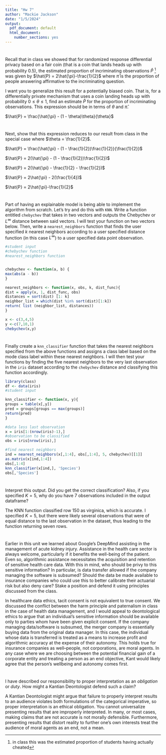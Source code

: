 ```yaml
---
title: "Hw 7"
author: "Mackie Jackson"
date: "1/5/2024"
output:
  pdf_document: default
  html_document:
    number_sections: yes
---
```


# 
Recall that in class we showed that for randomized response differential privacy based on a fair coin (that is a coin that lands heads up with probability $0.5$), the estimated proportion of incriminating observations $\hat{P}$ ^[in class this was the estimated proportion of students having actually cheated] was given by $\hat{P} = 2\hat{\pi}-\frac{1}{2}$ where $\hat{\pi}$ is the proportion of people answering affirmative to the incriminating question.  

I want you to generalize this result for a potentially biased coin.  That is, for a differentially private mechanism that uses a coin landing heads up with probability $0 \leq \theta \leq 1$, find an estimate $\hat{P}$ for the proportion of incriminating observations.  This expression should be in terms of $\theta$ and $\hat{\pi}$.  

$\hat{P} = \frac{\hat{\pi} - (1 - \theta)\theta}{\theta}$

#
Next, show that this expression reduces to our result from class in the special case where $\theta = \frac{1}{2}$.

$\hat{P} = \frac{\hat{\pi} - (1 - \frac{1}{2})\frac{1}{2}}{\frac{1}{2}}$

$\hat{P} = 2(\hat{\pi} - (1 - \frac{1}{2})\frac{1}{2})$

$\hat{P} = 2(\hat{\pi} - \frac{1}{2} - \frac{1}{2})$

$\hat{P} = 2\hat{\pi} - 2(\frac{1}{4})$

$\hat{P} = 2\hat{\pi}-\frac{1}{2}$

#
Part of having an explainable model is being able to implement the algorithm from scratch.  Let's try and do this with `KNN`.  Write a function entitled `chebychev` that takes in two vectors and outputs the Chebychev or $L^\infty$ distance between said vectors.  I will test your function on two vectors below.  Then, write a `nearest_neighbors` function that finds the user specified $k$ nearest neighbors according to a user specified distance function (in this case $L^\infty$) to a user specified data point observation.  

```r
#student input
#chebychev function
#nearest_neighbors function


chebychev <- function(a, b) {
max(abs(a - b))
}

nearest_neighbors <- function(x, obs, k, dist_func){
dist = apply(x, 1, dist_func, obs) 
distances = sort(dist) [1: k]
neighbor_list = which(dist %in% sort(dist)[1:k])
return( list (neighbor_list, distances))
}

x <- c(3,4,5)
y <-c(7,10,1)
chebychev(x,y)

```

#
Finally create a `knn_classifier` function that takes the nearest neighbors specified from the above functions and assigns a class label based on the mode class label within these nearest neighbors.  I will then test your functions by finding the five nearest neighbors to the very last observation in the `iris` dataset according to the `chebychev` distance and classifying this function accordingly.  

```r
library(class)
df <- data(iris) 
#student input

knn_classifier <- function(x, y){
groups = table(x[,y])
pred = groups[groups == max(groups)]
return(pred)
}

#data less last observation
x = iris[1:(nrow(iris)-1),]
#observation to be classified
obs = iris[nrow(iris),]

#find nearest neighbors
ind = nearest_neighbors(x[,1:4], obs[,1:4], 5, chebychev)[[1]]
as.matrix(x[ind,1:4])
obs[,1:4]
knn_classifier(x[ind,], 'Species')
obs[,'Species']

```

# 
Interpret this output.  Did you get the correct classification?  Also, if you specified $K=5$, why do you have $7$ observations included in the output dataframe?


The KNN function classified row 150 as virginica, which is accurate. I specified $K=5$, but there were likely several observations that were of equal distance to the last observation in the dataset, thus leading to the function returning seven rows. 

#
Earlier in this unit we learned about Google's DeepMind assisting in the management of acute kidney injury.  Assistance in the health care sector is always welcome, particularly if it benefits the well-being of the patient.  Even so, algorithmic assistance necessitates the acquisition and retention of sensitive health care data.  With this in mind, who should be privy to this sensitive information?  In particular, is data transfer allowed if the company managing the software is subsumed?  Should the data be made available to insurance companies who could use this to better calibrate their actuarial risk but also deny care?  Stake a position and defend it using principles discussed from the class.  

In healthcare data ethics, tacit consent is not equivalent to true consent. We discussed the conflict between the harm principle and paternalism in class in the case of health data management, and I would appeal to deontological ethics to argue that an individual's sensitive information should be available only to parties whom have been given explicit consent. If the company managing data/software is subsumed, the merger company is essentially buying data from the original data manager. In this case, the individual whose data is transferred is treated as a means to increase profit and algorithmic accuracy at the expense of their autonomy. This holds true for insurance companies as well--people, not corporations, are moral agents. In any case where we are choosing between the potential financial gain of a corporate entity and treating a person as an end objective, Kant would likely agree that the person's wellbeing and autonomy comes first. 

#
I have described our responsibility to proper interpretation as an *obligation* or *duty*.  How might a Kantian Deontologist defend such a claim?  

A Kantian Deontologist might argue that failure to properly interpret results to an audience violates both formulations of the categorical imperative, so proper interpretation is an ethical obligation. You cannot universalize presenting results that are improperly interpreted. In many, or most cases, making claims that are not accurate is not morally defensible. Furthermore, presenting results that distort reality to further one's own interests treat the audience of moral agents as an end, not a mean. 


